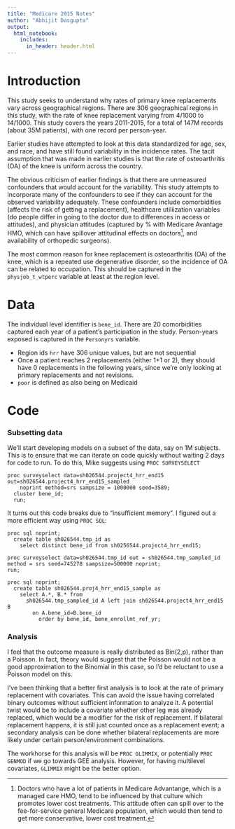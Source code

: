 ```yaml
---
title: "Medicare 2015 Notes"
author: "Abhijit Dasgupta"
output: 
  html_notebook:
    includes:
      in_header: header.html
---
```



# Introduction

This study seeks to understand why rates of primary knee replacements vary across geographical 
regions. There are 306 geographical regions in this study, with the rate of knee replacement varying
from 4/1000 to 14/1000. This study covers the years 2011-2015, for a total of 147M records (about 35M 
patients), with one record per person-year. 

Earlier studies have attempted to look at this data standardized for age, sex, and race, and 
have still found variability in the incidence rates. The tacit assumption that was made in earlier 
studies is that the rate of osteoarthritis (OA) of the knee is uniform across the country. 

The obvious criticism of earlier findings is that there are unmeasured confounders that would account
for the variability. This study attempts to incorporate many of the confounders to see if they can
account for the observed variability adequately. These confounders include comorbidities (affects the
risk of getting a replacement), healthcare utiliization variables (do people differ in going to the
doctor due to differences in access or attitudes), and physician attitudes (captured by % with Medicare
Avantage HMO, which can have spillover attitudinal effects on doctors[^1], and availability of 
orthopedic surgeons).

The most common reason for knee replacement is osteoarthritis (OA) of the knee, which is a repeated
use degenerative disorder, so the incidence of OA can be related to occupation. This should be 
captured in the `physjob_t_wtperc` variable at least at the region level.

# Data
The individual level identifier is `bene_id`. There are 20 comorbidities captured each year of a patient's
participation in the study. Person-years exposed is captured in the `Personyrs` variable. 

+ Region ids `hrr` have 306 unique values, but are not sequential
+ Once a patient reaches 2 replacements (either 1+1 or 2), they should have 0 replacements in the 
following years, since we're only looking at primary replacements and not revisions. 
+ `poor` is defined as also being on Medicaid

# Code

### Subsetting data

We'll start developing models on a subset of the data, say on 1M subjects. This is to ensure that
we can iterate on code quickly without waiting 2 days for code to run. To do this, Mike suggests using
`PROC SURVEYSELECT`

```sas
proc surveyselect data=sh026544.project4_hrr_end15 out=sh026544.project4_hrr_end15_sampled 
    noprint method=srs sampsize = 1000000 seed=3589;
  cluster bene_id;
  run;
```
It turns out this code breaks due to "insufficient memory". I figured out a more efficient way
using `PROC SQL`:

```sas
proc sql noprint;
  create table sh026544.tmp_id as 
    select distinct bene_id from sh0256544.project4_hrr_end15;

proc surveyselect data=sh026544.tmp_id out = sh026544.tmp_sampled_id method = srs seed=745278 sampsize=500000 noprint;
run;

proc sql noprint;
  create table sh026544.proj4_hrr_end15_sample as
    select A.*, B.* from
      sh026544.tmp_sampled_id A left join sh026544.project4_hrr_end15 B
        on A.bene_id=B.bene_id
          order by bene_id, bene_enrollmt_ref_yr;
```

### Analysis

I feel that the outcome measure is really distributed as Bin(2,p), rather than a Poisson. In fact, 
theory would suggest that the Poisson would not be a good approximation to the Binomial in this case,
so I'd be reluctant to use a Poisson model on this. 

I've been thinking that a better first analysis is to look at the rate of primary replacement with
covariates. This can avoid the issue having correlated binary outcomes without sufficient information
to analyze it. A potential twist would be to include a covariate whether other leg was already replaced,
which would be a modifier for the risk of replacement. If bilateral replacement happens, it is still 
just counted once as a replacement event; a secondary analysis can be done whether bilateral replacements
are more likely under certain person/environment combinations. 

The workhorse for this analysis will be `PROC GLIMMIX`, or potentially `PROC GENMOD` if we go towards
GEE analysis. However, for having multilevel covariates, `GLIMMIX` might be the better option. 


[^1]: Doctors who have a lot of patients in Medicare Advantange, which is a managed care HMO, tend to
be influenced by that culture which promotes lower cost treatments. This attitude often can spill over
to the fee-for-service general Medicare population, which would then tend to get more conservative,
lower cost treatment. 
